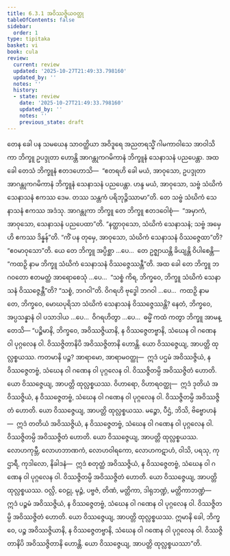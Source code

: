 ```yaml
---
title: 6.3.1 အဝိဿဇ္ဇိယဝတ္ထု
tableOfContents: false
sidebar:
  order: 1
type: tipitaka
basket: vi
book: cula
review:
  current: review
  updated: '2025-10-27T21:49:33.798160'
  updated_by: ''
  notes: ''
  history:
  - state: review
    date: '2025-10-27T21:49:33.798160'
    updated_by: ''
    notes: ''
    previous_state: draft
---
```



<ReviewStatus review={frontmatter.review} showDetails={true} />

<HypothesisAnnotation frontmatter={frontmatter} />

<DynamicBreadcrumb />

<Division number="321" book="cula" e="ch" v="4" p="321">

<Paragraph number="1384" book="cula">
တေန ခေါ ပန သမယေန သာဝတ္ထိယာ အဝိဒူရေ အညတရသ္မိံ ဂါမကာဝါသေ အာဝါသိကာ ဘိက္ခူ ဥပဒ္ဒုတာ ဟောန္တိ အာဂန္တုကဂမိကာနံ ဘိက္ခူနံ သေနာသနံ ပညပေန္တာ. အထ ခေါ တေသံ ဘိက္ခူနံ ဧတဒဟောသိ—  “ဧတရဟိ ခေါ မယံ, အာဝုသော, ဥပဒ္ဒုတာ အာဂန္တုကဂမိကာနံ ဘိက္ခူနံ သေနာသနံ ပညပေန္တာ. ဟန္ဒ မယံ, အာဝုသော, သဗ္ဗံ သံဃိကံ သေနာသနံ ဧကဿ ဒေမ. တဿ သန္တကံ ပရိဘုဉ္ဇိဿာမာ”တိ. တေ သဗ္ဗံ သံဃိကံ သေနာသနံ ဧကဿ အဒံသု. အာဂန္တုကာ ဘိက္ခူ တေ ဘိက္ခူ ဧတဒဝေါစုံ—  “အမှာကံ, အာဝုသော, သေနာသနံ ပညပေထာ”တိ. “နတ္ထာဝုသော, သံဃိကံ သေနာသနံ; သဗ္ဗံ အမှေဟိ ဧကဿ ဒိန္နန်”တိ. “ကိံ ပန တုမှေ, အာဝုသော, သံဃိကံ သေနာသနံ ဝိဿဇ္ဇေထာ”တိ? “ဧဝမာဝုသော”တိ. ယေ တေ ဘိက္ခူ အပ္ပိစ္ဆာ …ပေ…  တေ ဥဇ္ဈာယန္တိ ခိယျန္တိ ဝိပါစေန္တိ—  “ကထဉှိ နာမ ဘိက္ခူ သံဃိကံ သေနာသနံ ဝိဿဇ္ဇေဿန္တီ”တိ. အထ ခေါ တေ ဘိက္ခူ ဘဂဝတော ဧတမတ္ထံ အာရောစေသုံ …ပေ…  “သစ္စံ ကိရ, ဘိက္ခဝေ, ဘိက္ခူ သံဃိကံ သေနာသနံ ဝိဿဇ္ဇေန္တီ”တိ? “သစ္စံ, ဘဂဝါ”တိ. ဝိဂရဟိ ဗုဒ္ဓေါ ဘဂဝါ …ပေ…  ကထဉှိ နာမ တေ, ဘိက္ခဝေ, မောဃပုရိသာ သံဃိကံ သေနာသနံ ဝိဿဇ္ဇေဿန္တိ? နေတံ, ဘိက္ခဝေ, အပ္ပသန္နာနံ ဝါ ပသာဒါယ …ပေ…  ဝိဂရဟိတွာ …ပေ…  ဓမ္မိံ ကထံ ကတွာ ဘိက္ခူ အာမန္တေသိ—
</Paragraph>

<Paragraph number="1385" book="cula">
“ပဉ္စိမာနိ, ဘိက္ခဝေ, အဝိဿဇ္ဇိယာနိ, န ဝိဿဇ္ဇေတဗ္ဗာနိ, သံဃေန ဝါ ဂဏေန ဝါ ပုဂ္ဂလေန ဝါ. ဝိဿဇ္ဇိတာနိပိ အဝိဿဇ္ဇိတာနိ ဟောန္တိ. ယော ဝိဿဇ္ဇေယျ, အာပတ္တိ ထုလ္လစ္စယဿ. ကတမာနိ ပဉ္စ? အာရာမော, အာရာမဝတ္ထု—  ဣဒံ ပဌမံ အဝိဿဇ္ဇိယံ, န ဝိဿဇ္ဇေတဗ္ဗံ, သံဃေန ဝါ ဂဏေန ဝါ ပုဂ္ဂလေန ဝါ. ဝိဿဇ္ဇိတမ္ပိ အဝိဿဇ္ဇိတံ ဟောတိ. ယော ဝိဿဇ္ဇေယျ, အာပတ္တိ ထုလ္လစ္စယဿ.
</Paragraph>

<Paragraph number="1386" book="cula">
ဝိဟာရော, ဝိဟာရဝတ္ထု—  ဣဒံ ဒုတိယံ အဝိဿဇ္ဇိယံ, န ဝိဿဇ္ဇေတဗ္ဗံ, သံဃေန ဝါ ဂဏေန ဝါ ပုဂ္ဂလေန ဝါ. ဝိဿဇ္ဇိတမ္ပိ အဝိဿဇ္ဇိတံ ဟောတိ. ယော ဝိဿဇ္ဇေယျ, အာပတ္တိ ထုလ္လစ္စယဿ.
</Paragraph>

<Paragraph number="1387" book="cula">
မဉ္စော, ပီဌံ, ဘိသိ, ဗိဗ္ဗောဟနံ—  ဣဒံ တတိယံ အဝိဿဇ္ဇိယံ, န ဝိဿဇ္ဇေတဗ္ဗံ, သံဃေန ဝါ ဂဏေန ဝါ ပုဂ္ဂလေန ဝါ. ဝိဿဇ္ဇိတမ္ပိ အဝိဿဇ္ဇိတံ ဟောတိ. ယော ဝိဿဇ္ဇေယျ, အာပတ္တိ ထုလ္လစ္စယဿ.
</Paragraph>

<Paragraph number="1388" book="cula">
လောဟကုမ္ဘီ, လောဟဘာဏကံ, လောဟဝါရကော, လောဟကဋာဟံ, ဝါသိ, ပရသု, ကုဌာရီ, ကုဒါလော, နိခါဒနံ—  ဣဒံ စတုတ္ထံ အဝိဿဇ္ဇိယံ, န ဝိဿဇ္ဇေတဗ္ဗံ, သံဃေန ဝါ ဂဏေန ဝါ ပုဂ္ဂလေန ဝါ. ဝိဿဇ္ဇိတမ္ပိ အဝိဿဇ္ဇိတံ ဟောတိ. ယော ဝိဿဇ္ဇေယျ, အာပတ္တိ ထုလ္လစ္စယဿ.
</Paragraph>

<Paragraph number="1389" book="cula">
ဝလ္လိ, ဝေဠု, မုဉ္ဇံ, ပဗ္ဗဇံ, တိဏံ, မတ္တိကာ, ဒါရုဘဏ္ဍံ, မတ္တိကာဘဏ္ဍံ—  ဣဒံ ပဉ္စမံ အဝိဿဇ္ဇိယံ, န ဝိဿဇ္ဇေတဗ္ဗံ, သံဃေန ဝါ ဂဏေန ဝါ ပုဂ္ဂလေန ဝါ. ဝိဿဇ္ဇိတမ္ပိ အဝိဿဇ္ဇိတံ ဟောတိ. ယော ဝိဿဇ္ဇေယျ, အာပတ္တိ ထုလ္လစ္စယဿ. ဣမာနိ ခေါ, ဘိက္ခဝေ, ပဉ္စ အဝိဿဇ္ဇိယာနိ, န ဝိဿဇ္ဇေတဗ္ဗာနိ, သံဃေန ဝါ ဂဏေန ဝါ ပုဂ္ဂလေန ဝါ. ဝိဿဇ္ဇိတာနိပိ အဝိဿဇ္ဇိတာနိ ဟောန္တိ. ယော ဝိဿဇ္ဇေယျ, အာပတ္တိ ထုလ္လစ္စယဿာ”တိ.
</Paragraph>
</Division>